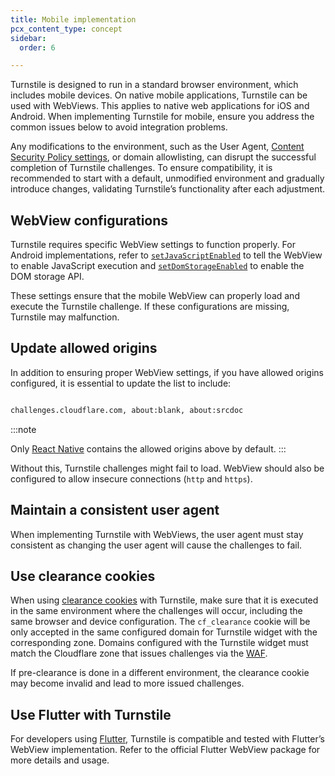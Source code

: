 ```yaml
---
title: Mobile implementation
pcx_content_type: concept
sidebar:
  order: 6

---
```


Turnstile is designed to run in a standard browser environment, which includes mobile devices. On native mobile applications, Turnstile can be used with WebViews. This applies to native web applications for iOS and Android. When implementing Turnstile for mobile, ensure you address the common issues below to avoid integration problems.

Any modifications to the environment, such as the User Agent, [Content Security Policy settings](/turnstile/reference/content-security-policy/), or domain allowlisting, can disrupt the successful completion of Turnstile challenges. To ensure compatibility, it is recommended to start with a default, unmodified environment and gradually introduce changes, validating Turnstile’s functionality after each adjustment.


## WebView configurations

Turnstile requires specific WebView settings to function properly. For Android implementations, refer to [`setJavaScriptEnabled`](https://developer.android.com/reference/android/webkit/WebSettings#setJavaScriptEnabled(boolean)) to tell the WebView to enable JavaScript execution and [`setDomStorageEnabled`](https://developer.android.com/reference/android/webkit/WebSettings#setDomStorageEnabled(boolean)) to enable the DOM storage API.

These settings ensure that the mobile WebView can properly load and execute the Turnstile challenge. If these configurations are missing, Turnstile may malfunction.

## Update allowed origins

In addition to ensuring proper WebView settings, if you have allowed origins configured, it is essential to update the list to include:

```txt

challenges.cloudflare.com, about:blank, about:srcdoc

```

:::note

Only [React Native](https://github.com/react-native-webview/react-native-webview/blob/master/docs/Reference.md#originwhitelist) contains the allowed origins above by default.
:::

Without this, Turnstile challenges might fail to load. WebView should also be configured to allow insecure connections (`http` and `https`).

## Maintain a consistent user agent

When implementing Turnstile with WebViews, the user agent must stay consistent as changing the user agent will cause the challenges to fail.

## Use clearance cookies

When using [clearance cookies](/turnstile/concepts/pre-clearance-support/) with Turnstile, make sure that it is executed in the same environment where the challenges will occur, including the same browser and device configuration. The `cf_clearance` cookie will be only accepted in the same configured domain for Turnstile widget with the corresponding zone. Domains configured with the Turnstile widget must match the Cloudflare zone that issues challenges via the [WAF](/waf/reference/cloudflare-challenges/).

If pre-clearance is done in a different environment, the clearance cookie may become invalid and lead to more issued challenges.

## Use Flutter with Turnstile

For developers using [Flutter](https://pub.dev/packages/flutter_inappwebview), Turnstile is compatible and tested with Flutter’s WebView implementation. Refer to the official Flutter WebView package for more details and usage. 